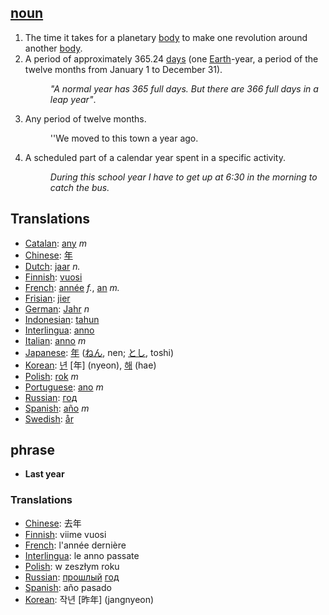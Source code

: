 ==[[noun]]==

# The time it takes for a planetary [[body]] to make one revolution around another [[body]].
# A period of approximately 365.24 [[day]]s (one [[Earth]]-year, a period of  the twelve months from January 1 to December 31).
#:'' "A normal year has 365 full days. But there are 366 full days in a leap year" ''.
#Any period of twelve months. 
#:''We moved to this town a year ago. 
#A scheduled part of a calendar year spent in a specific activity. 
#:''During this school year I have to get up at 6:30 in the morning to catch the bus.''

==Translations==
*[[Catalan]]: [[any]] ''m''
*[[Chinese]]: [[年]]
*[[Dutch]]: [[jaar]] ''n.''
*[[Finnish]]: [[vuosi]]
*[[French]]: [[année]] ''f.'', [[an]] ''m.''
*[[Frisian]]: [[jier]]
*[[German]]: [[Jahr]] ''n''
*[[Indonesian]]: [[tahun]]
*[[Interlingua]]: [[anno]]
*[[Italian]]: [[anno]] ''m''
*[[Japanese]]: [[年]] ([[ねん]], nen; [[とし]], toshi)
*[[Korean]]: [[년]] [年] (nyeon), [[해]] (hae)
*[[Polish]]: [[rok]] ''m''
*[[Portuguese]]: [[ano]] ''m''
*[[Russian]]: [[год]]
*[[Spanish]]: [[año]] ''m''
*[[Swedish]]: [[år]]

== phrase ==

*'''Last year'''

===Translations===
*[[Chinese]]: 去年
*[[Finnish]]: viime vuosi
*[[French]]: l'année dernière
*[[Interlingua]]: le anno passate
*[[Polish]]: w zeszłym roku
*[[Russian]]: [[прошлый]] [[год]]
*[[Spanish]]: año pasado
*[[Korean]]: 작년 [昨年] (jangnyeon)